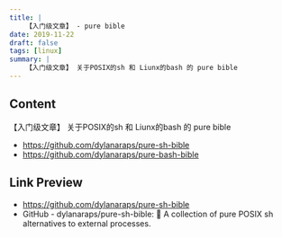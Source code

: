 ```yaml
---
title: |
    【入门级文章】 - pure bible
date: 2019-11-22
draft: false
tags: [linux]
summary: |
    【入门级文章】 关于POSIX的sh 和 Liunx的bash 的 pure bible
---
```


## Content

【入门级文章】
关于POSIX的sh 和 Liunx的bash 的 pure bible

- https://github.com/dylanaraps/pure-sh-bible
- https://github.com/dylanaraps/pure-bash-bible

## Link Preview

- https://github.com/dylanaraps/pure-sh-bible
- GitHub - dylanaraps/pure-sh-bible: 📖 A collection of pure POSIX sh alternatives to external processes.
